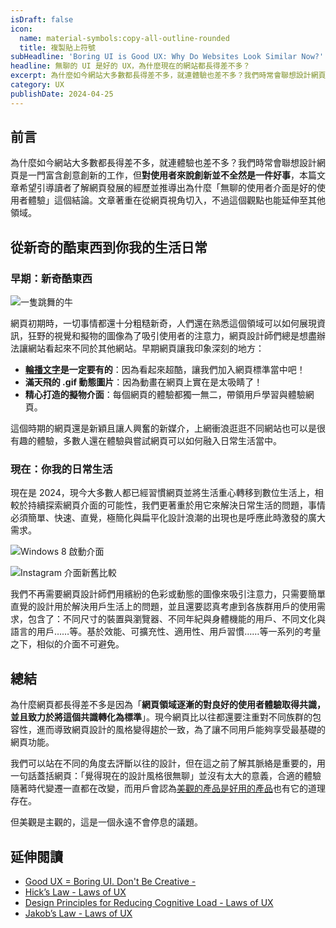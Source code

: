 ```yaml
---
isDraft: false
icon:
  name: material-symbols:copy-all-outline-rounded
  title: 複製貼上符號
subHeadline: 'Boring UI is Good UX: Why Do Websites Look Similar Now?'
headline: 無聊的 UI 是好的 UX，為什麼現在的網站都長得差不多？
excerpt: 為什麼如今網站大多數都長得差不多，就連體驗也差不多？我們時常會聯想設計網頁是一門富含創意創新的工作，但對使用者來說創新並不全然是一件好事。本篇文章希望引導讀者了解網頁發展的經歷並推導出為什麼「無聊的使用者介面是好的使用者體驗」這個結論。
category: UX
publishDate: 2024-04-25
---
```


## 前言

為什麼如今網站大多數都長得差不多，就連體驗也差不多？我們時常會聯想設計網頁是一門富含創意創新的工作，但**對使用者來說創新並不全然是一件好事**，本篇文章希望引導讀者了解網頁發展的經歷並推導出為什麼「無聊的使用者介面是好的使用者體驗」這個結論。文章著重在從網頁視角切入，不過這個觀點也能延伸至其他領域。

## 從新奇的酷東西到你我的生活日常

### 早期：新奇酷東西

![一隻跳舞的牛](./cow.gif)

網頁初期時，一切事情都還十分粗糙新奇，人們還在熟悉這個領域可以如何展現資訊，狂野的視覺和擬物的圖像為了吸引使用者的注意力，網頁設計師們總是想盡辦法讓網站看起來不同於其他網站。早期網頁讓我印象深刻的地方：

- **[輪播文字](https://developer.mozilla.org/en-US/docs/Web/HTML/Element/marquee)是一定要有的**：因為看起來超酷，讓我們加入網頁標準當中吧！
- **滿天飛的 .gif 動態圖片**：因為動畫在網頁上實在是太吸睛了！
- **精心打造的擬物介面**：每個網頁的體驗都獨一無二，帶領用戶學習與體驗網頁。

這個時期的網頁還是新穎且讓人興奮的新媒介，上網衝浪逛逛不同網站也可以是很有趣的體驗，多數人還在體驗與嘗試網頁可以如何融入日常生活當中。

### 現在：你我的日常生活

現在是 2024，現今大多數人都已經習慣網頁並將生活重心轉移到數位生活上，相較於持續探索網頁介面的可能性，我們更著重於用它來解決日常生活的問題，事情必須簡單、快速、直覺，極簡化與扁平化設計浪潮的出現也是呼應此時激發的廣大需求。

![Windows 8 啟動介面](./win-8.webp 'Windows 8 扁平化設計風格')

![Instagram 介面新舊比較](./instagram.webp 'Instagram 介面新舊比較，圖片來源： Fonts in Use、Instagram 首頁 ')

我們不再需要網頁設計師們用繽紛的色彩或動態的圖像來吸引注意力，只需要簡單直覺的設計用於解決用戶生活上的問題，並且還要認真考慮到各族群用戶的使用需求，包含了：不同尺寸的裝置與瀏覽器、不同年紀與身體機能的用戶、不同文化與語言的用戶……等。基於效能、可擴充性、適用性、用戶習慣……等一系列的考量之下，相似的介面不可避免。

## 總結

為什麼網頁都長得差不多是因為「**網頁領域逐漸的對良好的使用者體驗取得共識，並且致力於將這個共識轉化為標準**」。現今網頁比以往都還要注重對不同族群的包容性，進而導致網頁設計的風格變得趨於一致，為了讓不同用戶能夠享受最基礎的網頁功能。

我們可以站在不同的角度去評斷以往的設計，但在這之前了解其脈絡是重要的，用一句話蓋括網頁：「覺得現在的設計風格很無聊」並沒有太大的意義，合適的體驗隨著時代變遷一直都在改變，而用戶會認為[美觀的產品是好用的產品](https://lawsofux.com/aesthetic-usability-effect/)也有它的道理存在。

但美觀是主觀的，這是一個永遠不會停息的議題。

## 延伸閱讀

- [Good UX = Boring UI. Don't Be Creative - <uxenginner/>](https://uxengineer.com/blog/good-ux-boring-ui)
- [Hick’s Law - Laws of UX](https://lawsofux.com/hicks-law/)
- [Design Principles for Reducing Cognitive Load - Laws of UX](https://lawsofux.com/articles/2015/design-principles-for-reducing-cognitive-load/)
- [Jakob’s Law - Laws of UX](https://lawsofux.com/jakobs-law/)
